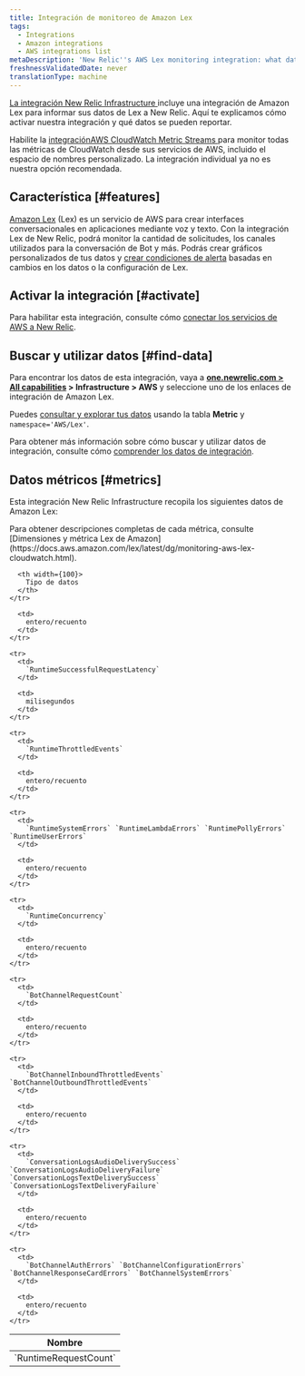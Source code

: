 ```yaml
---
title: Integración de monitoreo de Amazon Lex
tags:
  - Integrations
  - Amazon integrations
  - AWS integrations list
metaDescription: 'New Relic''s AWS Lex monitoring integration: what data it reports, and how to enable it.'
freshnessValidatedDate: never
translationType: machine
---
```


[La integración New Relic Infrastructure ](/docs/infrastructure/integrations-getting-started/getting-started/introduction-infrastructure-integrations)incluye una integración de Amazon Lex para informar sus datos de Lex a New Relic. Aquí te explicamos cómo activar nuestra integración y qué datos se pueden reportar.

Habilite la [integraciónAWS CloudWatch Metric Streams ](/docs/infrastructure/amazon-integrations/aws-integrations-list/aws-metric-stream/)para monitor todas las métricas de CloudWatch desde sus servicios de AWS, incluido el espacio de nombres personalizado. La integración individual ya no es nuestra opción recomendada.

## Característica [#features]

[Amazon Lex](https://aws.amazon.com/lex/) (Lex) es un servicio de AWS para crear interfaces conversacionales en aplicaciones mediante voz y texto. Con la integración Lex de New Relic, podrá monitor la cantidad de solicitudes, los canales utilizados para la conversación de Bot y más. Podrás crear gráficos personalizados de tus datos y [crear condiciones de alerta](/docs/infrastructure/new-relic-infrastructure/infrastructure-alert-conditions/infrastructure-alerts-add-edit-or-view-host-alert-information) basadas en cambios en los datos o la configuración de Lex.

## Activar la integración [#activate]

Para habilitar esta integración, consulte cómo [conectar los servicios de AWS a New Relic](/docs/infrastructure/amazon-integrations/connect/aws-metric-stream/#set-up-metric-stream).

## Buscar y utilizar datos [#find-data]

Para encontrar los datos de esta integración, vaya a <DNT>**[one.newrelic.com > All capabilities](https://one.newrelic.com/all-capabilities) > Infrastructure > AWS**</DNT> y seleccione uno de los enlaces de integración de Amazon Lex.

Puedes [consultar y explorar tus datos](/docs/using-new-relic/data/understand-data/query-new-relic-data) usando la tabla <DNT>**Metric**</DNT> y `namespace='AWS/Lex'`.

Para obtener más información sobre cómo buscar y utilizar datos de integración, consulte cómo [comprender los datos de integración](/docs/infrastructure/integrations/find-use-infrastructure-integration-data).

## Datos métricos [#metrics]

Esta integración New Relic Infrastructure recopila los siguientes datos de Amazon Lex:

<Callout variant="tip">
  Para obtener descripciones completas de cada métrica, consulte [Dimensiones y métrica Lex de Amazon](https://docs.aws.amazon.com/lex/latest/dg/monitoring-aws-lex-cloudwatch.html).
</Callout>

<table>
  <thead>
    <tr>
      <th width={200}>
        Nombre
      </th>

      <th width={100}>
        Tipo de datos
      </th>
    </tr>
  </thead>

  <tbody>
    <tr>
      <td>
        `RuntimeRequestCount`
      </td>

      <td>
        entero/recuento
      </td>
    </tr>

    <tr>
      <td>
        `RuntimeSuccessfulRequestLatency`
      </td>

      <td>
        milisegundos
      </td>
    </tr>

    <tr>
      <td>
        `RuntimeThrottledEvents`
      </td>

      <td>
        entero/recuento
      </td>
    </tr>

    <tr>
      <td>
        `RuntimeSystemErrors` `RuntimeLambdaErrors` `RuntimePollyErrors` `RuntimeUserErrors`
      </td>

      <td>
        entero/recuento
      </td>
    </tr>

    <tr>
      <td>
        `RuntimeConcurrency`
      </td>

      <td>
        entero/recuento
      </td>
    </tr>

    <tr>
      <td>
        `BotChannelRequestCount`
      </td>

      <td>
        entero/recuento
      </td>
    </tr>

    <tr>
      <td>
        `BotChannelInboundThrottledEvents` `BotChannelOutboundThrottledEvents`
      </td>

      <td>
        entero/recuento
      </td>
    </tr>

    <tr>
      <td>
        `ConversationLogsAudioDeliverySuccess` `ConversationLogsAudioDeliveryFailure` `ConversationLogsTextDeliverySuccess` `ConversationLogsTextDeliveryFailure`
      </td>

      <td>
        entero/recuento
      </td>
    </tr>

    <tr>
      <td>
        `BotChannelAuthErrors` `BotChannelConfigurationErrors` `BotChannelResponseCardErrors` `BotChannelSystemErrors`
      </td>

      <td>
        entero/recuento
      </td>
    </tr>
  </tbody>
</table>